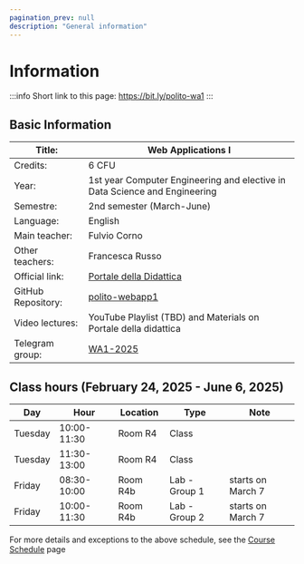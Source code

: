 ```yaml
---
pagination_prev: null
description: "General information"
---
```


# Information

:::info
Short link to this page: https://bit.ly/polito-wa1
:::

## Basic Information

| Title:             | Web Applications I                                        |
|--------------------|-----------------------------------------------------------|
| Credits:           | 6 CFU                                                     |
| Year:              | 1st year Computer Engineering and elective in Data Science and Engineering |
| Semestre:          | 2nd semester (March-June)                                 |
| Language:          | English                                                   |
| Main teacher:      | Fulvio Corno                                              |
| Other teachers:    | Francesca Russo                           |
| Official link:     | [Portale della Didattica](https://didattica.polito.it/pls/portal30/gap.pkg_guide.viewGap?p_cod_ins=01TXYOV&p_a_acc=2025) |
| GitHub Repository: | [polito-webapp1](https://github.com/polito-webapp1)                   |
| Video lectures:    | YouTube Playlist (TBD) and Materials on Portale della didattica |
| Telegram group:    | [WA1-2025](https://t.me/politowebapp2025) |

## Class hours (February 24, 2025 - June 6, 2025)

| Day      | Hour        | Location | Type          | Note              |
|----------|-------------|----------|---------------|-------------------|
| Tuesday  | 10:00-11:30 | Room R4  | Class         |                   |
| Tuesday  | 11:30-13:00 | Room R4  | Class         |                   |
| Friday | 08:30-10:00 | Room R4b  | Lab - Group 1  | starts on March 7 |
| Friday | 10:00-11:30 | Room R4b  | Lab - Group 2  | starts on March 7 |

For more details and exceptions to the above schedule, see the [Course Schedule](2-schedule.mdx) page
